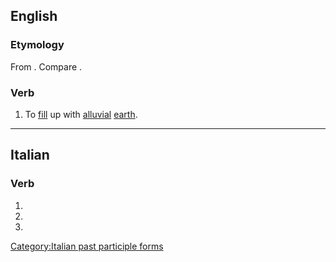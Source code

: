 ==English==

===Etymology===
From {{bor|en|it|atterrare}}. Compare {{lena}} {{der|en|LL.|atterrare||to cast to earth}}.

===Verb===
{{en-verb}}

# {{lb|en|obsolete|rare|transitive}} To [[fill]] up with [[alluvial]] [[earth]].
#: {{rfquotek|en|Ray}}

{{Webster 1913}}

----

==Italian==

===Verb===
{{head|it|verb form}}

# {{inflection of|it|atterrare||2|p|pres|indc}}
# {{inflection of|it|atterrare||2|p|impr}}
# {{feminine plural of|it|atterrato}}

[[Category:Italian past participle forms]]